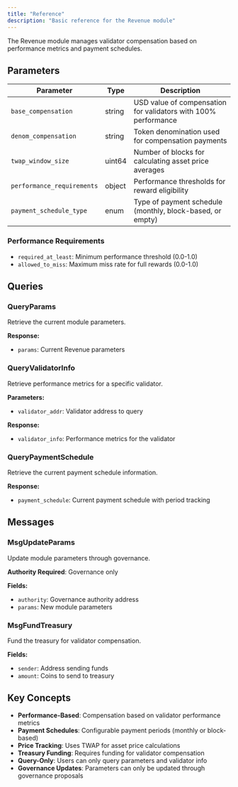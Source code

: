 ```yaml
---
title: "Reference"
description: "Basic reference for the Revenue module"
---
```


The Revenue module manages validator compensation based on performance metrics and payment schedules.

## Parameters

| Parameter | Type | Description |
| --- | --- | --- |
| `base_compensation` | string | USD value of compensation for validators with 100% performance |
| `denom_compensation` | string | Token denomination used for compensation payments |
| `twap_window_size` | uint64 | Number of blocks for calculating asset price averages |
| `performance_requirements` | object | Performance thresholds for reward eligibility |
| `payment_schedule_type` | enum | Type of payment schedule (monthly, block-based, or empty) |

### Performance Requirements
- `required_at_least`: Minimum performance threshold (0.0-1.0)
- `allowed_to_miss`: Maximum miss rate for full rewards (0.0-1.0)

## Queries

### QueryParams
Retrieve the current module parameters.

**Response:**
- `params`: Current Revenue parameters

### QueryValidatorInfo
Retrieve performance metrics for a specific validator.

**Parameters:**
- `validator_addr`: Validator address to query

**Response:**
- `validator_info`: Performance metrics for the validator

### QueryPaymentSchedule
Retrieve the current payment schedule information.

**Response:**
- `payment_schedule`: Current payment schedule with period tracking

## Messages

### MsgUpdateParams
Update module parameters through governance.

**Authority Required**: Governance only

**Fields:**
- `authority`: Governance authority address
- `params`: New module parameters

### MsgFundTreasury
Fund the treasury for validator compensation.

**Fields:**
- `sender`: Address sending funds
- `amount`: Coins to send to treasury

## Key Concepts

- **Performance-Based**: Compensation based on validator performance metrics
- **Payment Schedules**: Configurable payment periods (monthly or block-based)
- **Price Tracking**: Uses TWAP for asset price calculations
- **Treasury Funding**: Requires funding for validator compensation
- **Query-Only**: Users can only query parameters and validator info
- **Governance Updates**: Parameters can only be updated through governance proposals 